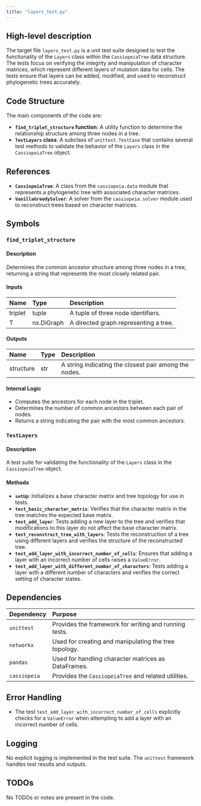 ```yaml
---
title: "layers_test.py"
---
```


## High-level description

The target file `layers_test.py` is a unit test suite designed to test the functionality of the `Layers` class within the `CassiopeiaTree` data structure. The tests focus on verifying the integrity and manipulation of character matrices, which represent different layers of mutation data for cells. The tests ensure that layers can be added, modified, and used to reconstruct phylogenetic trees accurately.

## Code Structure

The main components of the code are:

- **`find_triplet_structure` function**: A utility function to determine the relationship structure among three nodes in a tree.
- **`TestLayers` class**: A subclass of `unittest.TestCase` that contains several test methods to validate the behavior of the `Layers` class in the `CassiopeiaTree` object.

## References

- **`CassiopeiaTree`**: A class from the `cassiopeia.data` module that represents a phylogenetic tree with associated character matrices.
- **`VanillaGreedySolver`**: A solver from the `cassiopeia.solver` module used to reconstruct trees based on character matrices.

## Symbols

### `find_triplet_structure`
#### Description
Determines the common ancestor structure among three nodes in a tree, returning a string that represents the most closely related pair.

#### Inputs
| Name    | Type       | Description                        |
|:--------|:-----------|:-----------------------------------|
| triplet | tuple      | A tuple of three node identifiers. |
| T       | nx.DiGraph | A directed graph representing a tree. |

#### Outputs
| Name      | Type   | Description                                      |
|:----------|:-------|:-------------------------------------------------|
| structure | str    | A string indicating the closest pair among the nodes. |

#### Internal Logic
- Computes the ancestors for each node in the triplet.
- Determines the number of common ancestors between each pair of nodes.
- Returns a string indicating the pair with the most common ancestors.

### `TestLayers`
#### Description
A test suite for validating the functionality of the `Layers` class in the `CassiopeiaTree` object.

#### Methods

- **`setUp`**: Initializes a base character matrix and tree topology for use in tests.
- **`test_basic_character_matrix`**: Verifies that the character matrix in the tree matches the expected base matrix.
- **`test_add_layer`**: Tests adding a new layer to the tree and verifies that modifications to this layer do not affect the base character matrix.
- **`test_reconstruct_tree_with_layers`**: Tests the reconstruction of a tree using different layers and verifies the structure of the reconstructed tree.
- **`test_add_layer_with_incorrect_number_of_cells`**: Ensures that adding a layer with an incorrect number of cells raises a `ValueError`.
- **`test_add_layer_with_different_number_of_characters`**: Tests adding a layer with a different number of characters and verifies the correct setting of character states.

## Dependencies

| Dependency | Purpose                                      |
|:-----------|:---------------------------------------------|
| `unittest` | Provides the framework for writing and running tests. |
| `networkx` | Used for creating and manipulating the tree topology. |
| `pandas`   | Used for handling character matrices as DataFrames. |
| `cassiopeia` | Provides the `CassiopeiaTree` and related utilities. |

## Error Handling

- The test `test_add_layer_with_incorrect_number_of_cells` explicitly checks for a `ValueError` when attempting to add a layer with an incorrect number of cells.

## Logging

No explicit logging is implemented in the test suite. The `unittest` framework handles test results and outputs.

## TODOs

No TODOs or notes are present in the code.